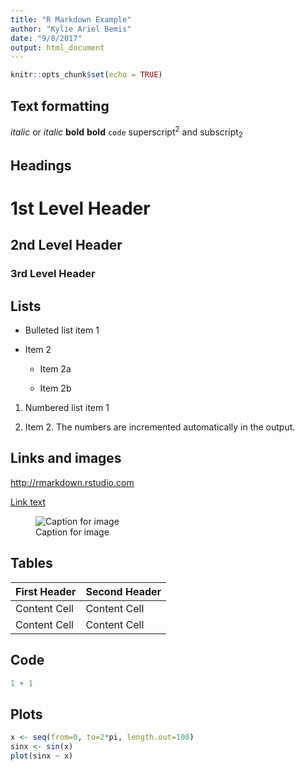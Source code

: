 ```yaml
---
title: "R Markdown Example"
author: "Kylie Ariel Bemis"
date: "9/8/2017"
output: html_document
---
```


```r
knitr::opts_chunk$set(echo = TRUE)
```

Text formatting 
------------------------------------------------------------

*italic*  or _italic_
**bold**   __bold__
`code`
superscript^2^ and subscript~2~

Headings
------------------------------------------------------------

# 1st Level Header

## 2nd Level Header

### 3rd Level Header

Lists
------------------------------------------------------------

*   Bulleted list item 1

*   Item 2

    * Item 2a

    * Item 2b

1.  Numbered list item 1

1.  Item 2. The numbers are incremented automatically in the output.

Links and images
------------------------------------------------------------

<http://rmarkdown.rstudio.com>

[Link text](http://rmarkdown.rstudio.com)

![Caption for image](Rlogo.png)

Tables 
------------------------------------------------------------

First Header  | Second Header
------------- | -------------
Content Cell  | Content Cell
Content Cell  | Content Cell

Code
------------------------------------------------------------

```r
1 + 1
```


Plots
------------------------------------------------------------

```r
x <- seq(from=0, to=2*pi, length.out=100)
sinx <- sin(x)
plot(sinx ~ x)
```
